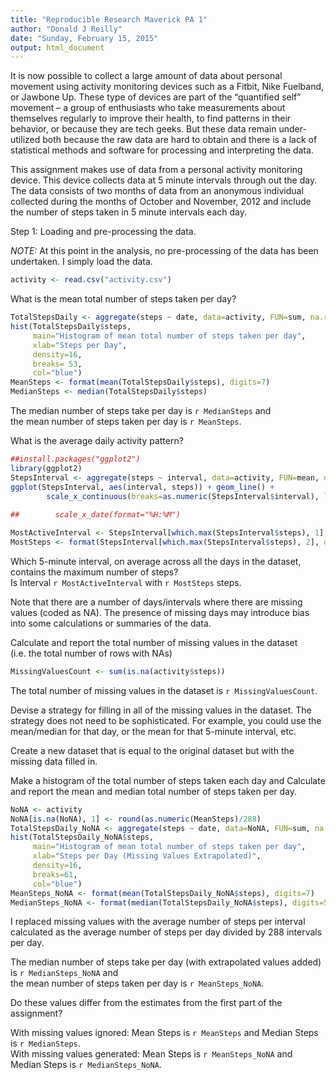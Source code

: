 ```yaml
---
title: "Reproducible Research Maverick PA 1"
author: "Donald J Reilly"
date: "Sunday, February 15, 2015"
output: html_document
---
```


It is now possible to collect a large amount of data about personal movement using activity monitoring devices such as a Fitbit, Nike Fuelband, or Jawbone Up. These type of devices are part of the “quantified self” movement – a group of enthusiasts who take measurements about themselves regularly to improve their health, to find patterns in their behavior, or because they are tech geeks. But these data remain under-utilized both because the raw data are hard to obtain and there is a lack of statistical methods and software for processing and interpreting the data.

This assignment makes use of data from a personal activity monitoring device. This device collects data at 5 minute intervals through out the day. The data consists of two months of data from an anonymous individual collected during the months of October and November, 2012 and include the number of steps taken in 5 minute intervals each day.

Step 1: Loading and pre-processing the data. 

*NOTE:* At this point in the analysis, no pre-processing of the data has been undertaken.  I simply load the data.

```r
activity <- read.csv("activity.csv")
```

What is the mean total number of steps taken per day?

```r
TotalStepsDaily <- aggregate(steps ~ date, data=activity, FUN=sum, na.rm=FALSE) 
hist(TotalStepsDaily$steps, 
     main="Histogram of mean total number of steps taken per day",
     xlab="Steps per Day",
     density=16,
     breaks= 53,
     col="blue")
MeanSteps <- format(mean(TotalStepsDaily$steps), digits=7)
MedianSteps <- median(TotalStepsDaily$steps)
```

The median number of steps take per day is `r MedianSteps` and <br>
the mean number of steps taken per day is `r MeanSteps`.

What is the average daily activity pattern?

```r
##install.packages("ggplot2")
library(ggplot2)
StepsInterval <- aggregate(steps ~ interval, data=activity, FUN=mean, na.rm=TRUE) 
ggplot(StepsInterval, aes(interval, steps)) + geom_line() + 
        scale_x_continuous(breaks=as.numeric(StepsInterval$interval), labels = format(StepsInterval$interval, 
                                                                                      format="%H:%M")) 
##        scale_x_date(format="%H:%M")

MostActiveInterval <- StepsInterval[which.max(StepsInterval$steps), 1]
MostSteps <- format(StepsInterval[which.max(StepsInterval$steps), 2], digits=3)

```

Which 5-minute interval, on average across all the days in the dataset, contains the maximum number of steps? <br>
Is Interval `r MostActiveInterval` with `r MostSteps` steps.
<br>

Note that there are a number of days/intervals where there are missing values (coded as NA). The presence of missing days may introduce bias into some calculations or summaries of the data.

Calculate and report the total number of missing values in the dataset (i.e. the total number of rows with NAs)

```r
MissingValuesCount <- sum(is.na(activity$steps))
```

The total number of missing values in the dataset is `r MissingValuesCount`. <br>

Devise a strategy for filling in all of the missing values in the dataset. The strategy does not need to be sophisticated. For example, you could use the mean/median for that day, or the mean for that 5-minute interval, etc.

Create a new dataset that is equal to the original dataset but with the missing data filled in.

Make a histogram of the total number of steps taken each day and Calculate and report the mean and median total number of steps taken per day. 

```r
NoNA <- activity
NoNA[is.na(NoNA), 1] <- round(as.numeric(MeanSteps)/288)
TotalStepsDaily_NoNA <- aggregate(steps ~ date, data=NoNA, FUN=sum, na.rm=FALSE) 
hist(TotalStepsDaily_NoNA$steps, 
     main="Histogram of mean total number of steps taken per day",
     xlab="Steps per Day (Missing Values Extrapolated)",
     density=16,
     breaks=61,
     col="blue")
MeanSteps_NoNA <- format(mean(TotalStepsDaily_NoNA$steps), digits=7)
MedianSteps_NoNA <- format(median(TotalStepsDaily_NoNA$steps), digits=5)

```

I replaced missing values with the average number of steps per interval calculated as the average number of steps per day divided by 288 intervals per day.

The median number of steps take per day (with extrapolated values added) is `r MedianSteps_NoNA` and <br>
the mean number of steps taken per day is `r MeanSteps_NoNA`.

Do these values differ from the estimates from the first part of the assignment? 

With missing values ignored:  Mean Steps is `r MeanSteps` and Median Steps is `r MedianSteps`. <br>
With missing values generated: Mean Steps is `r MeanSteps_NoNA` and Median Steps is `r MedianSteps_NoNA`.

